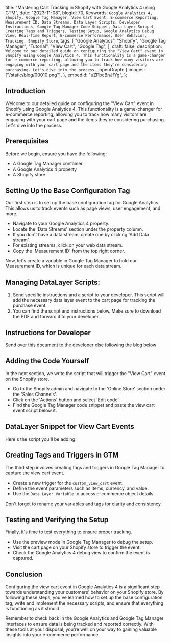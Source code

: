  title: "Mastering Cart Tracking in Shopify with Google Analytics 4 using GTM",
 date: "2023-11-08",
 blogId: 70,
 Keywords: `Google Analytics 4, Shopify, Google Tag Manager, View Cart Event, E-commerce Reporting, Measurement ID, Data Streams, Data Layer Scripts, Developer Instructions, Google Tag Manager Code Snippet, Data Layer Snippet, Creating Tags and Triggers, Testing Setup, Google Analytics Debug View, Real-Time Report, E-commerce Performance, User Behavior, Tracking, Shopify Store`,
 tags: [
  "Google Analytics",
  "Shopify",
  "Google Tag Manager",
  "Tutorial",
  "View Cart",
  "Google Tag",
 ],
 draft: false,
 description: `Welcome to our detailed guide on configuring the "View Cart" event in Shopify using Google Analytics 4. This functionality is a game-changer for e-commerce reporting, allowing you to track how many visitors are engaging with your cart page and the items they're considering purchasing. Let's dive into the process.`,
 openGraph: {
  images: ["/static/blog/00010.png"],
 },
 embedId: "uZPbcBnJfYg",
};

<BlogHeader metadata={metadata} />

## Introduction

Welcome to our detailed guide on configuring the "View Cart" event in Shopify using Google Analytics 4. This functionality is a game-changer for e-commerce reporting, allowing you to track how many visitors are engaging with your cart page and the items they're considering purchasing. Let's dive into the process.

## Prerequisites

Before we begin, ensure you have the following:

- A Google Tag Manager container
- A Google Analytics 4 property
- A Shopify store

## Setting Up the Base Configuration Tag

Our first step is to set up the base configuration tag for Google Analytics. This allows us to track events such as page views, user engagement, and more.

- Navigate to your Google Analytics 4 property.
- Locate the 'Data Streams' section under the property column.
- If you don't have a data stream, create one by clicking 'Add Data stream'.
- For existing streams, click on your web data stream.
- Copy the 'Measurement ID' from the top right corner.

<Note
 title='Tip'
 content='Remember to create a user-defined constant variable for your Measurement ID in Google Tag Manager to avoid repeated copying and pasting.'
/>

Now, let's create a variable in Google Tag Manager to hold our Measurement ID, which is unique for each data stream.

## Managing DataLayer Scripts:

1. Send specific instructions and a script to your developer. This script will add the necessary data layer event to the cart page for tracking the purchase event.
2. You can find the script and instructions below. Make sure to download the PDF and forward it to your developer.

<Note
 title='Tip'
 content='Ensure that your developer follows the instructions carefully and tests the implementation to confirm that the data layer event is firing correctly on the cart page.'
/>

## Instructions for Developer

Send over [this document](/static/pdf/blog/shopify/tracking-view-cart-event-in-shopify-with-gtm-for-ga4.pdf) to the developer else following the blog below

## Adding the Code Yourself

In the next section, we write the script that will trigger the "View Cart" event on the Shopify store.

- Go to the Shopify admin and navigate to the 'Online Store' section under the 'Sales Channels'.
- Click on the 'Actions' button and select 'Edit code'.
- Find the Google Tag Manager code snippet and paste the view cart event script below it.

## DataLayer Snippet for View Cart Events

Here's the script you'll be adding:

<DataLayerCode type='viewCart' subType='main' />

<Note
 title='Tip'
 content="It's essential to format your code correctly to ensure it runs without issues. Use the 'Format code' option in Shopify's code editor."
/>

## Creating Tags and Triggers in GTM

The third step involves creating tags and triggers in Google Tag Manager to capture the view cart event.

- Create a new trigger for the `custom_view_cart` event.
- Define the event parameters such as items, currency, and value.
- Use the `Data Layer Variable` to access e-commerce object details.

Don't forget to rename your variables and tags for clarity and consistency.

## Testing and Verifying the Setup

Finally, it's time to test everything to ensure proper tracking.

- Use the preview mode in Google Tag Manager to debug the setup.
- Visit the cart page on your Shopify store to trigger the event.
- Check the Google Analytics 4 debug view to confirm the event is captured.

<Note
 title='Tip'
 content='Use the Real-Time report in Google Analytics to verify if the event is firing correctly, especially when you have low traffic.'
/>

## Conclusion

Configuring the view cart event in Google Analytics 4 is a significant step towards understanding your customers' behavior on your Shopify store. By following these steps, you've learned how to set up the base configuration tag, write and implement the necessary scripts, and ensure that everything is functioning as it should.

Remember to check back in the Google Analytics and Google Tag Manager interfaces to ensure data is being tracked and reported correctly. With these tools at your disposal, you're well on your way to gaining valuable insights into your e-commerce performance.
